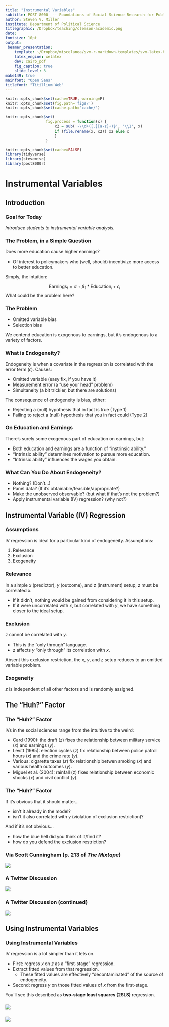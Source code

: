 ```yaml
---
title: "Instrumental Variables"
subtitle: POST 8000  -- Foundations of Social Science Research for Public Policy
author: Steven V. Miller
institute: Department of Political Science
titlegraphic: /Dropbox/teaching/clemson-academic.png
date: 
fontsize: 10pt
output:
 beamer_presentation:
    template: ~/Dropbox/miscelanea/svm-r-markdown-templates/svm-latex-beamer.tex
    latex_engine: xelatex
    dev: cairo_pdf
    fig_caption: true
    slide_level: 3
make149: true
mainfont: "Open Sans"
titlefont: "Titillium Web"
---
```


```r
knitr::opts_chunk$set(cache=TRUE, warning=F)
knitr::opts_chunk$set(fig.path='figs/')
knitr::opts_chunk$set(cache.path='cache/')

knitr::opts_chunk$set(
                  fig.process = function(x) {
                      x2 = sub('-\\d+([.][a-z]+)$', '\\1', x)
                      if (file.rename(x, x2)) x2 else x
                      }
                  )
```

```r
knitr::opts_chunk$set(cache=FALSE)
library(tidyverse)
library(stevemisc)
library(post8000r)

```

# Instrumental Variables
## Introduction
### Goal for Today

*Introduce students to instrumental variable analysis.*

### The Problem, in a Simple Question

Does more education cause higher earnings?

- Of interest to policymakers who (well, should) incentivize more access to better education.

Simply, the intuition:

$$
\textrm{Earnings}_i = \alpha + \beta_1*\textrm{Education}_i + \epsilon_i
$$
What could be the problem here?

### The Problem

- Omitted variable bias
- Selection bias

We contend education is exogenous to earnings, but it's endogenous to a variety of factors.

### What is Endogeneity?

Endogeneity is when a covariate in the regression is correlated with the error term ($\epsilon$). Causes:

- Omitted variable (easy fix, if you have it)
- Measurement error (a "use your head" problem)
- Simultaneity (a bit trickier, but there are solutions)

The consequence of endogeneity is bias, either:

- Rejecting a (null) hypothesis that in fact is true (Type 1)
- Failing to reject a (null) hypothesis that you in fact could (Type 2)

### On Education and Earnings

There's surely some exogenous part of education on earnings, but:

- Both education and earnings are a function of "instrinsic ability."
- "Intrinsic ability" determines motivation to pursue more education.
- "Intrinsic ability" influences the wages you obtain.

### What Can You Do About Endogeneity?

- Nothing? (Don't...)
- Panel data? (If it's obtainable/feasible/appropriate?)
- Make the unobserved observable? (but what if that's not the problem?)
- Apply instrumental variable (IV) regression? (why not?)

## Instrumental Variable (IV) Regression
### Assumptions

IV regression is ideal for a particular kind of endogeneity. Assumptions:

1. Relevance
2. Exclusion
3. Exogeneity

### Relevance

In a simple $x$ (predictor), $y$ (outcome), and $z$ (instrument) setup, $z$ must be correlated $x$.

- If it didn't, nothing would be gained from considering it in this setup.
- If it were uncorrelated with $x$, but correlated with $y$, we have something closer to the ideal setup.

### Exclusion

$z$ cannot be correlated with $y$.

- This is the "only through" language.
- $z$ affects $y$ "only through" its correlation with $x$.

Absent this exclusion restriction, the $x$, $y$, and $z$ setup reduces to an omitted variable problem.

### Exogeneity

$z$ is independent of all other factors and is randomly assigned.

## The "Huh?" Factor
### The "Huh?" Factor

IVs in the social sciences range from the intuitive to the weird:

- Card (1990): the draft ($z$) fixes the relationship between military service ($x$) and earnings ($y$).
- Levitt (1985): election cycles ($z$) fix relationship between police patrol hours ($x$) and the crime rate ($y$).
- Various: cigarette taxes ($z$) fix relationship betwen smoking ($x$) and various health outcomes ($y$).
- Miguel et al. (2004): rainfall ($z$) fixes relationship between economic shocks ($x$) and civil conflict ($y$).


### The "Huh?" Factor

If it's obvious that it should matter... 

- isn't it already in the model?
- isn't it also correlated with $y$ (violation of exclusion restriction)?

And if it's not obvious... 

- how the blue hell did you think of it/find it?
- how do you defend the exclusion restriction?

### Via Scott Cunningham (p. 213 of *The Mixtape*)

![](cunningham-quote.png)

### A Twitter Discussion

![](cunningham-tweet.png)

### A Twitter Discussion (continued)

![](heiss-abhw-tweet.png)


## Using Instrumental Variables
### Using Instrumental Variables

IV regression is a lot simpler than it lets on.

- First: regress $x$ on $z$ as a "first-stage" regression.
- Extract fitted values from that regression.
    - These fitted values are effectively "decontaminated" of the source of endogeneity.
- Second: regress $y$ on those fitted values of $x$ from the first-stage.

You'll see this described as **two-stage least squares (2SLS)** regression.

###

![](drake-1.png)

###

![](drake-2.png)